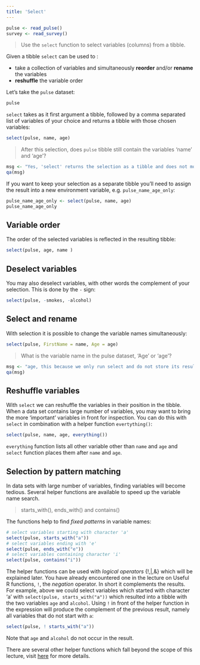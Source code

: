 ```yaml
---
title: 'Select'
---
```


```r
pulse <- read_pulse() 
survey <- read_survey()
```

> Use the `select` function to select variables (columns) from a tibble. 

Given a tibble `select` can be used to : 

  - take a collection of variables and simultaneously **reorder** and/or **rename** the variables
  - **reshuffle** the variable order

Let's take the `pulse` dataset:   

```r
pulse 
```

`select` takes as it first argument a tibble, followed by a comma separated list of variables of your choice and returns a tibble with those chosen variables:

```r
select(pulse, name, age)
```

> After this selection, does `pulse` tibble still contain the variables 'name' and 'age'?

```r
msg <- "Yes, 'select' returns the selection as a tibble and does not modify the underlying tibble. You can check this by entering 'pulse' in the R console." 
qa(msg)
``` 

If you want to keep your selection as a separate tibble you'll need to assign the result into a new environment variable, e.g. `pulse_name_age_only`:

```r
pulse_name_age_only <- select(pulse, name, age)
pulse_name_age_only
```

##  Variable order

The order of the selected variables is reflected in the resulting tibble:  

```r
select(pulse, age, name )
```

## Deselect variables 

You may also deselect variables, with other words the complement of your selection. This is done by the `-` sign:

```r
select(pulse, -smokes, -alcohol)
```

## Select and rename 

With selection it is possible to change the variable names simultaneously:  

```r
select(pulse, FirstName = name, Age = age)
```

> What is the variable name in the pulse dataset, 'Age' or 'age'?

```r
msg <- "age, this because we only run select and do not store its result with assignment ('<-') back into pulse tibble."
qa(msg)
``` 

## Reshuffle variables 

With `select` we can reshuffle the variables in their position in the tibble. When a data set contains  large number of variables, you may want to bring the more 'important' variables in front for inspection. You can do this with `select` in combination with a helper function `evertything()`:   

```r
select(pulse, name, age, everything()) 
```

`everything` function lists all other variable other than `name` and `age` and `select` function places them after `name` and `age`.

## Selection by pattern matching

In data sets with large number of variables, finding variables will become tedious. Several helper functions are available to speed up the variable name search.

> starts_with(), ends_with() and contains()

The functions help to find _fixed patterns_ in variable names:

```r
# select variables starting with character 'a'
select(pulse, starts_with("a"))
# select variables ending with 'e'
select(pulse, ends_with("e"))
# select variables containing character 'i' 
select(pulse, contains("i"))
```

The helper functions can be used with _logical operators_ {!,|,&} which will be explained later. You have already encountered one in the lecture on Useful R functions, `!`, the _negation_ operator. In short it complements the results. For example, above we could select variables which started with character 'a' with `select(pulse, starts_with("a"))` which resulted into a tibble with the two variables `age` and `alcohol`. Using `!` in front of the helper function in the expression will produce the complement of the previous result, namely all variables that do not start with `a`:

```r
select(pulse, ! starts_with("a"))
```

Note that `age` and `alcohol` do not occur in the result.

There are several other helper functions which fall beyond the scope of this lecture, visit [here](https://dplyr.tidyverse.org/reference/select.html) for more details.







